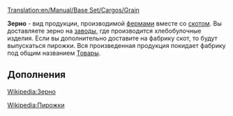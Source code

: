 [[Translation:en/Manual/Base Set/Cargos/Grain]]

{{ru/Manual/Base Set/Cargos/Груз|груз=Зерно
|изображение=en/Manual/Base Set/Cargos/Grain.png
|производит=[[ru/Manual/Base Set/Industries/Ферма|Ферма]]
|принимает=[[ru/Manual/Base Set/Industries/Завод|Завод]]
}}

'''Зерно''' - вид продукции, производимой [[ru/Manual/Base Set/Industries/Ферма|фермами]] вместе со [[ru/Manual/Base Set/Cargos/Скот|скотом]]. 
Вы доставляете зерно на [[ru/Manual/Base Set/Industries/Завод|заводы]], где производится хлебобулочные изделия. Если вы дополнительно доставите на фабрику скот, то будут выпускаться пирожки. Вся произведенная продукция покидает фабрику под общим названием [[ru/Manual/Base Set/Cargos/Товары|Товары]].


==Дополнения==
[https://www.wikipedia.org/wiki/Cereal Wikipedia:Зерно]

[https://www.wikipedia.org/wiki/Pie Wikipedia:Пирожки]